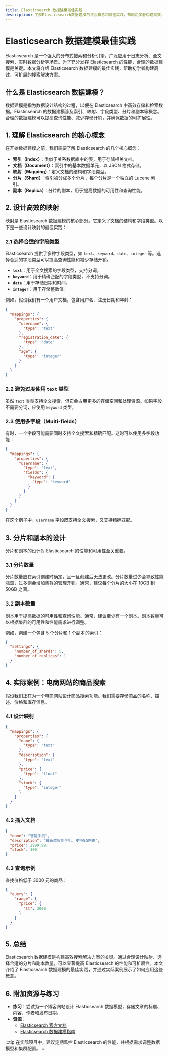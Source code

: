 ```yaml
---
title: Elasticsearch 数据建模最佳实践
description: 了解Elasticsearch数据建模的核心概念和最佳实践，帮助初学者构建高效、可扩展的搜索解决方案。
---
```


# Elasticsearch 数据建模最佳实践

Elasticsearch 是一个强大的分布式搜索和分析引擎，广泛应用于日志分析、全文搜索、实时数据分析等场景。为了充分发挥 Elasticsearch 的性能，合理的数据建模是关键。本文将介绍 Elasticsearch 数据建模的最佳实践，帮助初学者构建高效、可扩展的搜索解决方案。

## 什么是 Elasticsearch 数据建模？

数据建模是指为数据设计结构的过程，以便在 Elasticsearch 中高效存储和检索数据。Elasticsearch 的数据建模涉及索引、映射、字段类型、分片和副本等概念。合理的数据建模可以提高查询性能、减少存储开销，并确保数据的可扩展性。

## 1. 理解 Elasticsearch 的核心概念

在开始数据建模之前，我们需要了解 Elasticsearch 的几个核心概念：

- **索引（Index）**：类似于关系数据库中的表，用于存储相关文档。
- **文档（Document）**：索引中的基本数据单元，以 JSON 格式存储。
- **映射（Mapping）**：定义文档的结构和字段类型。
- **分片（Shard）**：索引被分成多个分片，每个分片是一个独立的 Lucene 索引。
- **副本（Replica）**：分片的副本，用于提高数据的可用性和查询性能。

## 2. 设计高效的映射

映射是 Elasticsearch 数据建模的核心部分。它定义了文档的结构和字段类型。以下是一些设计映射的最佳实践：

### 2.1 选择合适的字段类型

Elasticsearch 提供了多种字段类型，如 `text`、`keyword`、`date`、`integer` 等。选择合适的字段类型可以提高查询性能和减少存储开销。

- **`text`**：用于全文搜索的字段类型，支持分词。
- **`keyword`**：用于精确匹配的字段类型，不支持分词。
- **`date`**：用于存储日期和时间。
- **`integer`**：用于存储整数值。

例如，假设我们有一个用户文档，包含用户名、注册日期和年龄：

```json
{
  "mappings": {
    "properties": {
      "username": {
        "type": "text"
      },
      "registration_date": {
        "type": "date"
      },
      "age": {
        "type": "integer"
      }
    }
  }
}
```

### 2.2 避免过度使用 `text` 类型

虽然 `text` 类型支持全文搜索，但它会占用更多的存储空间和处理资源。如果字段不需要分词，应使用 `keyword` 类型。

### 2.3 使用多字段（Multi-fields）

有时，一个字段可能需要同时支持全文搜索和精确匹配。这时可以使用多字段功能：

```json
{
  "mappings": {
    "properties": {
      "username": {
        "type": "text",
        "fields": {
          "keyword": {
            "type": "keyword"
          }
        }
      }
    }
  }
}
```

在这个例子中，`username` 字段既支持全文搜索，又支持精确匹配。

## 3. 分片和副本的设计

分片和副本的设计对 Elasticsearch 的性能和可用性至关重要。

### 3.1 分片数量

分片数量应在索引创建时确定，且一旦创建后无法更改。分片数量过少会导致性能瓶颈，过多则会增加集群的管理开销。通常，建议每个分片的大小在 10GB 到 50GB 之间。

### 3.2 副本数量

副本用于提高数据的可用性和查询性能。通常，建议至少有一个副本。副本数量可以根据集群的可用性和性能需求进行调整。

例如，创建一个包含 5 个分片和 1 个副本的索引：

```json
{
  "settings": {
    "number_of_shards": 5,
    "number_of_replicas": 1
  }
}
```

## 4. 实际案例：电商网站的商品搜索

假设我们正在为一个电商网站设计商品搜索功能。我们需要存储商品的名称、描述、价格和库存信息。

### 4.1 设计映射

```json
{
  "mappings": {
    "properties": {
      "name": {
        "type": "text"
      },
      "description": {
        "type": "text"
      },
      "price": {
        "type": "float"
      },
      "stock": {
        "type": "integer"
      }
    }
  }
}
```

### 4.2 插入文档

```json
{
  "name": "智能手机",
  "description": "最新款智能手机，支持5G网络",
  "price": 2999.99,
  "stock": 100
}
```

### 4.3 查询示例

查找价格低于 3000 元的商品：

```json
{
  "query": {
    "range": {
      "price": {
        "lt": 3000
      }
    }
  }
}
```

## 5. 总结

Elasticsearch 数据建模是构建高效搜索解决方案的关键。通过合理设计映射、选择合适的分片和副本数量，可以显著提高 Elasticsearch 的性能和可扩展性。本文介绍了 Elasticsearch 数据建模的最佳实践，并通过实际案例展示了如何应用这些概念。

## 6. 附加资源与练习

- **练习**：尝试为一个博客网站设计 Elasticsearch 数据模型，存储文章的标题、内容、作者和发布日期。
- **资源**：
  - [Elasticsearch 官方文档](https://www.elastic.co/guide/en/elasticsearch/reference/current/index.html)
  - [Elasticsearch 数据建模指南](https://www.elastic.co/blog/found-elasticsearch-data-modeling)

:::tip
在实际项目中，建议定期监控 Elasticsearch 的性能，并根据需求调整数据模型和集群配置。
:::